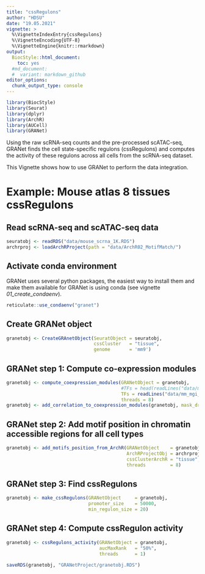 ```yaml
---
title: "cssRegulons"
author: "HDSU"
date: "19.05.2021"
vignette: >
  %\VignetteIndexEntry{cssRegulons}
  %\VignetteEncoding{UTF-8}  
  %\VignetteEngine{knitr::rmarkdown}
output:
  BiocStyle::html_document:
    toc: yes
  #md_document:
  #  variant: markdown_github
editor_options: 
  chunk_output_type: console
---
```


  
```r
library(BiocStyle)
library(Seurat)
library(dplyr)
library(ArchR)
library(AUCell)
library(GRANet)

```

Using the raw scRNA-seq counts and the pre-processed scATAC-seq, GRANet finds the cell state-specific regulons (cssRegulons) and computes the activity of these regulons across all cells from the scRNA-seq dataset.

This Vignette shows how to use GRANet to perform the data integration.

# Example: Mouse atlas 8 tissues cssRegulons

## Read scRNA-seq and scATAC-seq data

```r
seuratobj <- readRDS("data/mouse_scrna_1K.RDS")
archrproj <- loadArchRProject(path = "data/ArchR02_MotifMatch/")

```

## Activate conda environment 

GRANet uses several python packages, the easiest way to install them and make them available for GRANet is using conda (see vignette _01_create_condaenv_).

```r
reticulate::use_condaenv("granet")
```

## Create GRANet object

```r
granetobj <- CreateGRAnetObject(SeuratObject = seuratobj, 
                                cssCluster   = "tissue", 
                                genome       = 'mm9')

```


## GRANet step 1: Compute co-expression modules

```r
granetobj <- compute_coexpression_modules(GRANetObject = granetobj, 
                                          #TFs = head(readLines("data/mm_mgi_tfs.txt")), 
                                          TFs = readLines("data/mm_mgi_tfs.txt"), 
                                          threads = 8)
granetobj <- add_correlation_to_coexpression_modules(granetobj, mask_dropouts=FALSE)

```


## GRANet step 2: Add motif position in chromatin accessible regions for all cell types

```r
granetobj <- add_motifs_position_from_ArchR(GRANetObject    = granetobj, 
                                            ArchRProjectObj = archrproj, 
                                            cssClusterArchR = "tissue", 
                                            threads         = 8)
```


## GRANet step 3: Find cssRegulons 

```r
granetobj <- make_cssRegulons(GRANetObject     = granetobj, 
                              promoter_size    = 50000, 
                              min_regulon_size = 20)

```

## GRANet step 4: Compute cssRegulon activity

```r
granetobj <- cssRegulons_activity(GRANetObject = granetobj, 
                                  aucMaxRank   = "50%", 
                                  threads      = 1)

saveRDS(granetobj, "GRANetProject/granetobj.RDS")

```



